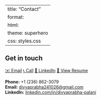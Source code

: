 
---
title: "Contact"
format:
  html:
    theme: superhero
    css: styles.css
---

<div class="section">
## Get in touch
<div class="btn-row">
  <a class="btn-chip" href="mailto:divyaprabha241026@gmail.com">✉️ Email</a>
  <a class="btn-chip" href="tel:+12368623079">📞 Call</a>
  <a class="btn-chip" href="https://www.linkedin.com/in/divyaprabha-palani" target="_blank">🔗 LinkedIn</a>
  <a class="btn-chip" href="docs/Divya_Resume.pdf" target="_blank">📄 View Resume</a>
</div>

**Phone:** +1 (236) 862-3079  
**Email:** <a href="mailto:divyaprabha241026@gmail.com">divyaprabha241026@gmail.com</a>  
**LinkedIn:** <a href="https://www.linkedin.com/in/divyaprabha-palani" target="_blank">linkedin.com/in/divyaprabha-palani</a>
</div>
